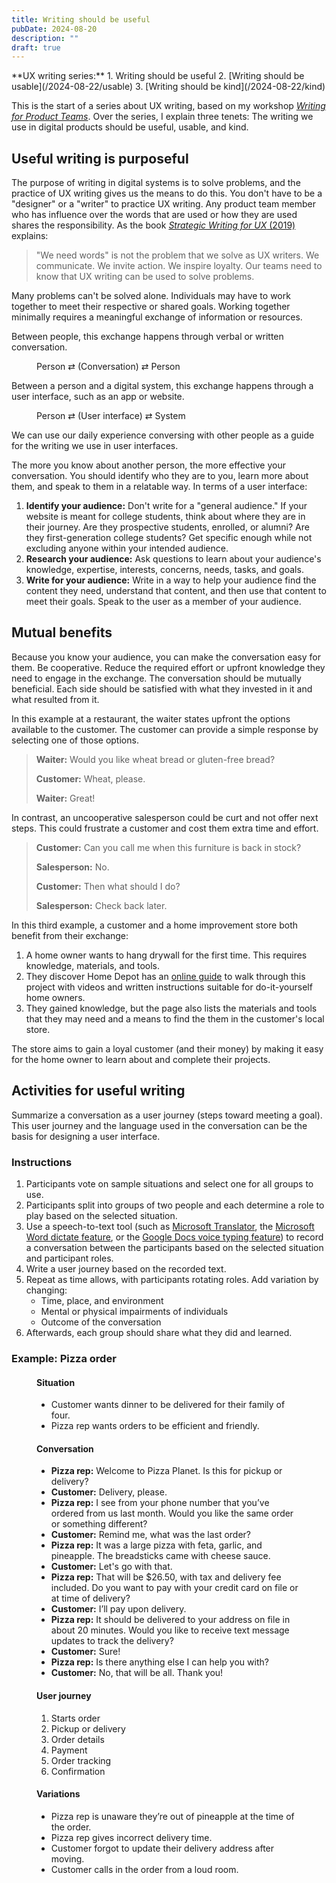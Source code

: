 ```yaml
---
title: Writing should be useful
pubDate: 2024-08-20
description: ""
draft: true
---
```



<Aside>
**UX writing series:**
1. Writing should be useful
2. [Writing should be usable](/2024-08-22/usable)
3. [Writing should be kind](/2024-08-22/kind)
</Aside>

This is the start of a series about UX writing, based on my workshop [*Writing for Product Teams*](https://github.com/basham/swit-workshop-writing). Over the series, I explain three tenets: The writing we use in digital products should be useful, usable, and kind.

## Useful writing is purposeful

The purpose of writing in digital systems is to solve problems, and the practice of UX writing gives us the means to do this. You don't have to be a "designer" or a "writer" to practice UX writing. Any product team member who has influence over the words that are used or how they are used shares the responsibility. As the book [*Strategic Writing for UX* (2019)](https://www.oreilly.com/library/view/strategic-writing-for/9781492049388/) explains:

> "We need words" is not the problem that we solve as UX writers. We communicate. We invite action. We inspire loyalty. Our teams need to know that UX writing can be used to solve problems.

Many problems can't be solved alone. Individuals may have to work together to meet their respective or shared goals. Working together minimally requires a meaningful exchange of information or resources.

Between people, this exchange happens through verbal or written conversation.

<Figure>
Person ⇄ (Conversation) ⇄ Person
</Figure>

Between a person and a digital system, this exchange happens through a user interface, such as an app or website.

<Figure>
Person ⇄ (User interface) ⇄ System
</Figure>

We can use our daily experience conversing with other people as a guide for the writing we use in user interfaces.

The more you know about another person, the more effective your conversation. You should identify who they are to you, learn more about them, and speak to them in a relatable way. In terms of a user interface:

1. **Identify your audience:** Don't write for a "general audience." If your website is meant for college students, think about where they are in their journey. Are they prospective students, enrolled, or alumni? Are they first-generation college students? Get specific enough while not excluding anyone within your intended audience.
2. **Research your audience:** Ask questions to learn about your audience's knowledge, expertise, interests, concerns, needs, tasks, and goals.
3. **Write for your audience:** Write in a way to help your audience find the content they need, understand that content, and then use that content to meet their goals. Speak to the user as a member of your audience.

## Mutual benefits

Because you know your audience, you can make the conversation easy for them. Be cooperative. Reduce the required effort or upfront knowledge they need to engage in the exchange. The conversation should be mutually beneficial. Each side should be satisfied with what they invested in it and what resulted from it.

In this example at a restaurant, the waiter states upfront the options available to the customer. The customer can provide a simple response by selecting one of those options.

> **Waiter:** Would you like wheat bread or gluten-free bread?
>
> **Customer:** Wheat, please.
>
> **Waiter:** Great!

In contrast, an uncooperative salesperson could be curt and not offer next steps. This could frustrate a customer and cost them extra time and effort.

> **Customer:** Can you call me when this furniture is back in stock?
>
> **Salesperson:** No.
>
> **Customer:** Then what should I do?
>
> **Salesperson:** Check back later.

In this third example, a customer and a home improvement store both benefit from their exchange:

1. A home owner wants to hang drywall for the first time. This requires knowledge, materials, and tools.
2. They discover Home Depot has an [online guide](https://www.homedepot.com/c/ah/how-to-hang-drywall/9ba683603be9fa5395fab90cbb4826d) to walk through this project with videos and written instructions suitable for do-it-yourself home owners.
3. They gained knowledge, but the page also lists the materials and tools that they may need and a means to find the them in the customer's local store.

The store aims to gain a loyal customer (and their money) by making it easy for the home owner to learn about and complete their projects.

## Activities for useful writing

Summarize a conversation as a user journey (steps toward meeting a goal). This user journey and the language used in the conversation can be the basis for designing a user interface.

### Instructions

1. Participants vote on sample situations and select one for all groups to use.
2. Participants split into groups of two people and each determine a role to play based on the selected situation.
3. Use a speech-to-text tool (such as [Microsoft Translator](https://translator.microsoft.com), the [Microsoft Word dictate feature](https://support.microsoft.com/en-us/office/dictate-your-documents-in-word-3876e05f-3fcc-418f-b8ab-db7ce0d11d3c), or the [Google Docs voice typing feature](https://support.google.com/docs/answer/4492226)) to record a conversation between the participants based on the selected situation and participant roles.
3. Write a user journey based on the recorded text.
4. Repeat as time allows, with participants rotating roles. Add variation by changing:
	- Time, place, and environment
	- Mental or physical impairments of individuals
	- Outcome of the conversation
5. Afterwards, each group should share what they did and learned.

### Example: Pizza order

<Figure>

#### Situation

- Customer wants dinner to be delivered for their family of four.
- Pizza rep wants orders to be efficient and friendly.

#### Conversation

- **Pizza rep:** Welcome to Pizza Planet. Is this for pickup or delivery?
- **Customer:** Delivery, please.
- **Pizza rep:** I see from your phone number that you’ve ordered from us last month. Would you like the same order or something different?
- **Customer:** Remind me, what was the last order?
- **Pizza rep:** It was a large pizza with feta, garlic, and pineapple. The breadsticks came with cheese sauce.
- **Customer:** Let's go with that.
- **Pizza rep:** That will be $26.50, with tax and delivery fee included. Do you want to pay with your credit card on file or at time of delivery?
- **Customer:** I’ll pay upon delivery.
- **Pizza rep:** It should be delivered to your address on file in about 20 minutes. Would you like to receive text message updates to track the delivery?
- **Customer:** Sure!
- **Pizza rep:** Is there anything else I can help you with?
- **Customer:** No, that will be all. Thank you!

#### User journey

1. Starts order
2. Pickup or delivery
3. Order details
4. Payment
5. Order tracking
6. Confirmation

#### Variations

- Pizza rep is unaware they’re out of pineapple at the time of the order.
- Pizza rep gives incorrect delivery time.
- Customer forgot to update their delivery address after moving.
- Customer calls in the order from a loud room.

</Figure>
